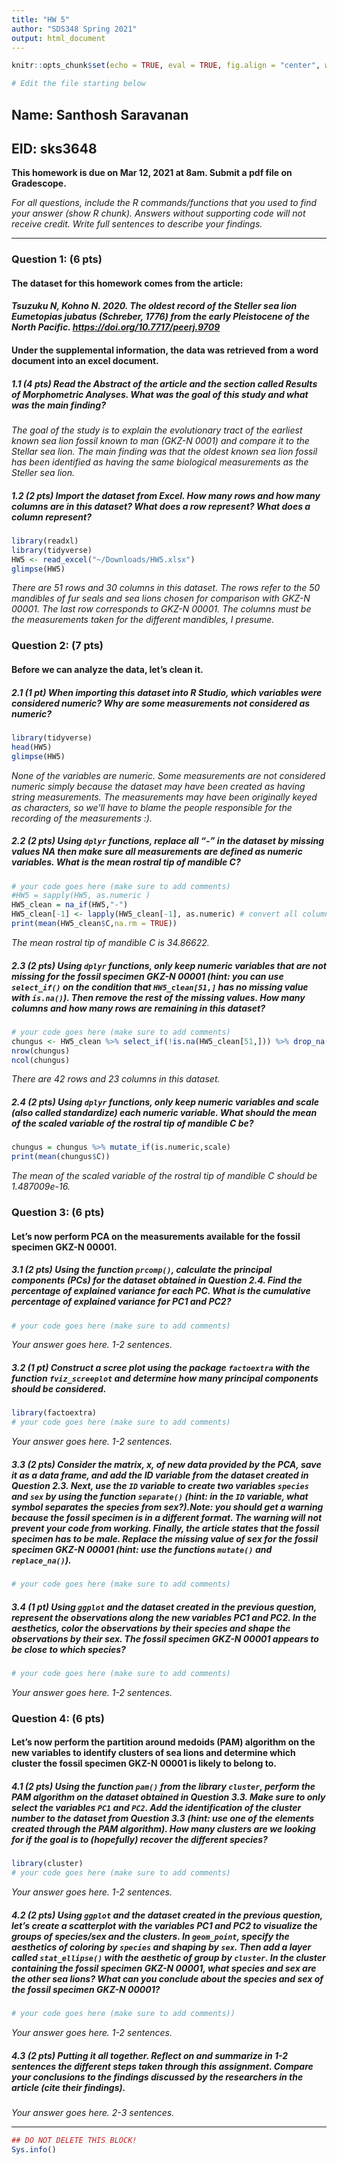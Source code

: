 ```yaml
---
title: "HW 5"
author: "SDS348 Spring 2021"
output: html_document
---
```


```r
knitr::opts_chunk$set(echo = TRUE, eval = TRUE, fig.align = "center", warning = F, message = F, R.options=list(max.print=100))

# Edit the file starting below
```

## Name: Santhosh Saravanan
## EID: sks3648

**This homework is due on Mar 12, 2021 at 8am. Submit a pdf file on Gradescope.**

*For all questions, include the R commands/functions that you used to find your answer (show R chunk). Answers without supporting code will not receive credit. Write full sentences to describe your findings.*

------------------------------------------------------------------------

### Question 1: (6 pts)

#### The dataset for this homework comes from the article:

#### *Tsuzuku N, Kohno N. 2020. The oldest record of the Steller sea lion Eumetopias jubatus (Schreber, 1776) from the early Pleistocene of the North Pacific. <https://doi.org/10.7717/peerj.9709>*

#### Under the supplemental information, the data was retrieved from a word document into an excel document.

##### 1.1 (4 pts) Read the ***Abstract*** of the article and the section called *Results of Morphometric Analyses*. What was the goal of this study and what was the main finding?

*The goal of the study is to explain the evolutionary tract of the earliest known sea lion fossil known to man (GKZ-N 0001) and compare it to the Stellar sea lion. The main finding was that the oldest known sea lion fossil has been identified as having the same biological measurements as the Steller sea lion.*


##### 1.2 (2 pts) Import the dataset from Excel. How many rows and how many columns are in this dataset? What does a row represent? What does a column represent?
```r
library(readxl)
library(tidyverse)
HW5 <- read_excel("~/Downloads/HW5.xlsx")
glimpse(HW5)
```

*There are 51 rows and 30 columns in this dataset. The rows refer to the 50 mandibles of fur seals and sea lions chosen for comparison with GKZ-N 00001. The last row corresponds to GKZ-N 00001. The columns must be the measurements taken for the different mandibles, I presume.*

### Question 2: (7 pts)

#### Before we can analyze the data, let's clean it.

##### 2.1 (1 pt) When importing this dataset into R Studio, which variables were considered numeric? Why are some measurements not considered as numeric?

```r
library(tidyverse)
head(HW5)
glimpse(HW5)
```

*None of the variables are numeric. Some measurements are not considered numeric simply because the dataset may have been created as having string measurements. The measurements may have been originally keyed as characters, so we'll have to blame the people responsible for the recording of the measurements :). *

##### 2.2 (2 pts) Using `dplyr` functions, replace all "-" in the dataset by missing values *NA* then make sure all measurements are defined as numeric variables. What is the mean rostral tip of mandible C?

```r
# your code goes here (make sure to add comments)
#HW5 = sapply(HW5, as.numeric )
HW5_clean = na_if(HW5,"-")
HW5_clean[-1] <- lapply(HW5_clean[-1], as.numeric) # convert all columns except the first one to numeric. we want to preserve the id's
print(mean(HW5_clean$C,na.rm = TRUE))
```

*The mean rostral tip of mandible C is 34.86622.*

##### 2.3 (2 pts) Using `dplyr` functions, only keep numeric variables that are not missing for the fossil specimen GKZ-N 00001 (hint: you can use `select_if()` on the condition that `HW5_clean[51,]` has *no* missing value with `is.na()`). Then remove the rest of the missing values. How many columns and how many rows are remaining in this dataset?
```r
# your code goes here (make sure to add comments)
chungus <- HW5_clean %>% select_if(!is.na(HW5_clean[51,])) %>% drop_na()
nrow(chungus)
ncol(chungus)
```

*There are 42 rows and 23 columns in this dataset.*

##### 2.4 (2 pts) Using `dplyr` functions, only keep numeric variables and scale (also called standardize) each numeric variable. What should the mean of the scaled variable of the rostral tip of mandible C be?

```r
chungus = chungus %>% mutate_if(is.numeric,scale)
print(mean(chungus$C))
```

*The mean of the scaled variable of the rostral tip of mandible C should be* *1.487009e-16.*

### Question 3: (6 pts)

#### Let's now perform PCA on the measurements available for the fossil specimen GKZ-N 00001.

##### 3.1 (2 pts) Using the function `prcomp()`, calculate the principal components (PCs) for the dataset obtained in Question 2.4. Find the percentage of explained variance for each PC. What is the cumulative percentage of explained variance for PC1 and PC2? 

```r
# your code goes here (make sure to add comments)
```

*Your answer goes here. 1-2 sentences.*

##### 3.2 (1 pt) Construct a scree plot using the package `factoextra` with the function `fviz_screeplot` and determine how many principal components should be considered.

```r
library(factoextra)
# your code goes here (make sure to add comments)
```

*Your answer goes here. 1-2 sentences.*

##### 3.3 (2 pts) Consider the matrix, x, of new data provided by the PCA, save it as a data frame, and add the ID variable from the dataset created in Question 2.3. Next, use the `ID` variable to create two variables `species` and `sex` by using the function `separate()` (hint: in the `ID` variable, what symbol separates the species from sex?).Note: you should get a warning because the fossil specimen is in a different format. The warning will not prevent your code from working. Finally, the article states that the fossil specimen has to be male. Replace the missing value of sex for the fossil specimen GKZ-N 00001 (hint: use the functions `mutate()` and `replace_na()`).

```r
# your code goes here (make sure to add comments)
```


##### 3.4 (1 pt) Using `ggplot` and the dataset created in the previous question, represent the observations along the new variables PC1 and PC2. In the aesthetics, color the observations by their species and shape the observations by their sex. The fossil specimen GKZ-N 00001 appears to be close to which species?
```r
# your code goes here (make sure to add comments)
```

*Your answer goes here. 1-2 sentences.*

### Question 4: (6 pts)

#### Let's now perform the partition around medoids (PAM) algorithm on the new variables to identify clusters of sea lions and determine which cluster the fossil specimen GKZ-N 00001 is likely to belong to.

##### 4.1 (2 pts) Using the function `pam()` from the library `cluster`, perform the PAM algorithm on the dataset obtained in Question 3.3. Make sure to only select the variables `PC1` and `PC2`. Add the identification of the cluster number to the dataset from Question 3.3 (hint: use one of the elements created through the PAM algorithm). How many clusters are we looking for if the goal is to (hopefully) recover the different species?

```r
library(cluster)
# your code goes here (make sure to add comments)
```

*Your answer goes here. 1-2 sentences.*

##### 4.2 (2 pts) Using `ggplot` and the dataset created in the previous question, let's create a scatterplot with the variables PC1 and PC2 to visualize the groups of species/sex and the clusters. In `geom_point`, specify the aesthetics of coloring by `species` and shaping by `sex`. Then add a layer called `stat_ellipse()` with the aesthetic of group by `cluster`. In the cluster containing the fossil specimen GKZ-N 00001, what species and sex are the other sea lions? What can you conclude about the species and sex of the fossil specimen GKZ-N 00001?
```r
# your code goes here (make sure to add comments))
```

*Your answer goes here. 1-2 sentences.*

##### 4.3 (2 pts) Putting it all together. Reflect on and summarize in 1-2 sentences the different steps taken through this assignment. Compare your conclusions to the findings discussed by the researchers in the article (cite their findings).

*Your answer goes here. 2-3 sentences.*

------------------------------------------------------------------------

```r
## DO NOT DELETE THIS BLOCK!
Sys.info()
```
